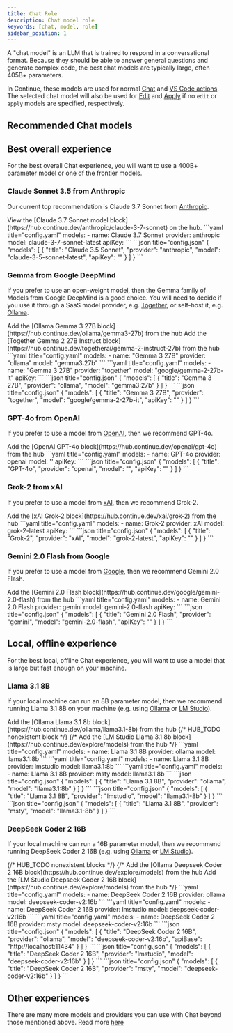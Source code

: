 ```yaml
---
title: Chat Role
description: Chat model role
keywords: [chat, model, role]
sidebar_position: 1
---
```



A "chat model" is an LLM that is trained to respond in a conversational format. Because they should be able to answer general questions and generate complex code, the best chat models are typically large, often 405B+ parameters.

In Continue, these models are used for normal [Chat](../../chat/how-to-use-it.md) and [VS Code actions](../deep-dives/vscode-actions.md). The selected chat model will also be used for [Edit](../../edit/how-to-use-it.md) and [Apply](./apply.mdx) if no `edit` or `apply` models are specified, respectively.

## Recommended Chat models

## Best overall experience

For the best overall Chat experience, you will want to use a 400B+ parameter model or one of the frontier models.

### Claude Sonnet 3.5 from Anthropic

Our current top recommendation is Claude 3.7 Sonnet from [Anthropic](../model-providers/top-level/anthropic.mdx).

<Tabs groupId="hub-config-example">
  <TabItem value="hub" label="Hub">
  View the [Claude 3.7 Sonnet model block](https://hub.continue.dev/anthropic/claude-3-7-sonnet) on the hub.
  </TabItem>
  <TabItem value="yaml" label="YAML">
  ```yaml title="config.yaml"
  models:
    - name: Claude 3.7 Sonnet
      provider: anthropic
      model: claude-3-7-sonnet-latest
      apiKey: <YOUR_ANTHROPIC_API_KEY>
  ```
  </TabItem>
  <TabItem value="json" label="JSON">
  ```json title="config.json"
  {
    "models": [
      {
        "title": "Claude 3.5 Sonnet",
        "provider": "anthropic",
        "model": "claude-3-5-sonnet-latest",
        "apiKey": "<YOUR_ANTHROPIC_API_KEY>"
      }
    ]
  }
  ```
  </TabItem>
</Tabs>

### Gemma from Google DeepMind

If you prefer to use an open-weight model, then the Gemma family of Models from Google DeepMind is a good choice. You will need to decide if you use it through a SaaS model provider, e.g. [Together](../model-providers/more/together.mdx), or self-host it, e.g. [Ollama](../model-providers/top-level/ollama.mdx).

<Tabs groupId="config-example">
  <TabItem value="hub" label="Hub">
    <Tabs groupId="providers">
        <TabItem value="Ollama">
        Add the [Ollama Gemma 3 27B block](https://hub.continue.dev/ollama/gemma3-27b) from the hub
        </TabItem>
        <TabItem value="Together">
        Add the [Together Gemma 2 27B Instruct block](https://hub.continue.dev/togetherai/gemma-2-instruct-27b) from the hub
        </TabItem>
    </Tabs>
  </TabItem>
  <TabItem value="yaml" label="YAML">
    <Tabs groupId="providers">
        <TabItem value="Ollama">
        ```yaml title="config.yaml"
        models:
          - name: "Gemma 3 27B"
            provider: "ollama"
            model: "gemma3:27b"
        ```
        </TabItem>
        <TabItem value="Together">
        ```yaml title="config.yaml"
        models:
          - name: "Gemma 3 27B"
            provider: "together"
            model: "google/gemma-2-27b-it"
            apiKey: <YOUR_TOGETHER_API_KEY>
        ```
        </TabItem>
    </Tabs>
  </TabItem>
  <TabItem value="json" label="JSON">
    <Tabs groupId="providers">
        <TabItem value="Ollama">
        ```json title="config.json"
        {
          "models": [
            {
              "title": "Gemma 3 27B",
              "provider": "ollama",
              "model": "gemma3:27b"
            }
          ]
        }
        ```
        </TabItem>
        <TabItem value="Together">
        ```json title="config.json"
        {
          "models": [
            {
              "title": "Gemma 3 27B",
              "provider": "together",
              "model": "google/gemma-2-27b-it",
              "apiKey": "<YOUR_TOGETHER_API_KEY>"
            }
          ]
        }
        ```
        </TabItem>
    </Tabs>
  </TabItem>
</Tabs>

### GPT-4o from OpenAI

If you prefer to use a model from [OpenAI](../model-providers/top-level/openai.mdx), then we recommend GPT-4o.

<Tabs groupId="hub-config-example">
    <TabItem value="hub" label="Hub">
    Add the [OpenAI GPT-4o block](https://hub.continue.dev/openai/gpt-4o) from the hub
    </TabItem>
  <TabItem value="yaml" label="YAML">
  ```yaml title="config.yaml"
  models:
    - name: GPT-4o
      provider: openai
      model: ''
      apiKey: <YOUR_OPENAI_API_KEY>
  ```
  </TabItem>
  <TabItem value="json" label="JSON">
  ```json title="config.json"
  {
    "models": [
      {
        "title": "GPT-4o",
        "provider": "openai",
        "model": "",
        "apiKey": "<YOUR_OPENAI_API_KEY>"
      }
    ]
  }
  ```
  </TabItem>
</Tabs>

### Grok-2 from xAI

If you prefer to use a model from [xAI](../model-providers/top-level/xAI.mdx), then we recommend Grok-2.

<Tabs groupId="hub-config-example">
    <TabItem value="hub" label="Hub">
    Add the [xAI Grok-2 block](https://hub.continue.dev/xai/grok-2) from the hub
    </TabItem>
  <TabItem value="yaml" label="YAML">
  ```yaml title="config.yaml"
  models:
    - name: Grok-2
      provider: xAI
      model: grok-2-latest
      apiKey: <YOUR_XAI_API_KEY>
  ```
  </TabItem>
  <TabItem value="json" label="JSON">
  ```json title="config.json"
  {
    "models": [
      {
        "title": "Grok-2",
        "provider": "xAI",
        "model": "grok-2-latest",
        "apiKey": "<YOUR_XAI_API_KEY>"
      }
    ]
  }
  ```
  </TabItem>
</Tabs>

### Gemini 2.0 Flash from Google

If you prefer to use a model from [Google](../model-providers/top-level/gemini.mdx), then we recommend Gemini 2.0 Flash.

<Tabs groupId="hub-config-example">
    <TabItem value="hub" label="Hub">
    Add the [Gemini 2.0 Flash block](https://hub.continue.dev/google/gemini-2.0-flash) from the hub
    </TabItem>
  <TabItem value="yaml" label="YAML">
  ```yaml title="config.yaml"
  models:
    - name: Gemini 2.0 Flash
      provider: gemini
      model: gemini-2.0-flash
      apiKey: <YOUR_GEMINI_API_KEY>
  ```
  </TabItem>
  <TabItem value="json" label="JSON">
  ```json title="config.json"
  {
    "models": [
      {
        "title": "Gemini 2.0 Flash",
        "provider": "gemini",
        "model": "gemini-2.0-flash",
        "apiKey": "<YOUR_GEMINI_API_KEY>"
      }
    ]
  }
  ```
  </TabItem>
</Tabs>

## Local, offline experience

For the best local, offline Chat experience, you will want to use a model that is large but fast enough on your machine.

### Llama 3.1 8B

If your local machine can run an 8B parameter model, then we recommend running Llama 3.1 8B on your machine (e.g. using [Ollama](../model-providers/top-level/ollama.mdx) or [LM Studio](../model-providers/more/lmstudio.mdx)).

<Tabs groupId="hub-config-example">
  <TabItem value="hub" label="Hub">
    <Tabs groupId="providers">
        <TabItem value="ollama" label="Ollama">
    Add the [Ollama Llama 3.1 8b block](https://hub.continue.dev/ollama/llama3.1-8b) from the hub
    </TabItem>
    {/* HUB_TODO nonexistent block */}
    {/* <TabItem value="lmstudio" label="LM Studio">
    Add the [LM Studio Llama 3.1 8b block](https://hub.continue.dev/explore/models) from the hub
    </TabItem> */}
    </Tabs>
  </TabItem>
  <TabItem value="yaml" label="YAML">
    <Tabs groupId="providers">
      <TabItem value="Ollama">
      ```yaml title="config.yaml"
      models:
        - name: Llama 3.1 8B
          provider: ollama
          model: llama3.1:8b
      ```
      </TabItem>
      <TabItem value="LM Studio">
      ```yaml title="config.yaml"
      models:
        - name: Llama 3.1 8B
          provider: lmstudio
          model: llama3.1:8b
      ```
      </TabItem>
      <TabItem value="Msty">
      ```yaml title="config.yaml"
      models:
        - name: Llama 3.1 8B
          provider: msty
          model: llama3.1:8b
      ```
      </TabItem>
    </Tabs>
  </TabItem>
  <TabItem value="json" label="JSON">
    <Tabs groupId="providers">
      <TabItem value="Ollama">
      ```json title="config.json"
      {
        "models": [
          {
            "title": "Llama 3.1 8B",
            "provider": "ollama",
            "model": "llama3.1:8b"
          }
        ]
      }
      ```
      </TabItem>
      <TabItem value="LM Studio">
      ```json title="config.json"
      {
        "models": [
          {
            "title": "Llama 3.1 8B",
            "provider": "lmstudio",
            "model": "llama3.1-8b"
          }
        ]
      }
      ```
      </TabItem>
      <TabItem value="Msty">
      ```json title="config.json"
      {
        "models": [
          {
            "title": "Llama 3.1 8B",
            "provider": "msty",
            "model": "llama3.1-8b"
          }
        ]
      }
      ```
      </TabItem>
    </Tabs>
  </TabItem>
</Tabs>

### DeepSeek Coder 2 16B

If your local machine can run a 16B parameter model, then we recommend running DeepSeek Coder 2 16B (e.g. using [Ollama](../model-providers/top-level/ollama.mdx) or [LM Studio](../model-providers/more/lmstudio.mdx)).

<Tabs groupId="config-example">
  {/* HUB_TODO nonexistent blocks */}
  {/* <TabItem value="hub" label="Hub">
    <Tabs groupId="providers">
    <TabItem value="ollama" label="Ollama">
    Add the [Ollama Deepseek Coder 2 16B block](https://hub.continue.dev/explore/models) from the hub
    </TabItem>
    <TabItem value="lmstudio" label="LM Studio">
    Add the [LM Studio Deepseek Coder 2 16B block](https://hub.continue.dev/explore/models) from the hub
    </TabItem>
    </Tabs>
  </TabItem> */}
  <TabItem value="yaml" label="YAML">
    <Tabs groupId="providers">
        <TabItem value="Ollama">
        ```yaml title="config.yaml"
        models:
          - name: DeepSeek Coder 2 16B
            provider: ollama
            model: deepseek-coder-v2:16b
        ```
        </TabItem>
        <TabItem value="LM Studio">
        ```yaml title="config.yaml"
        models:
          - name: DeepSeek Coder 2 16B
            provider: lmstudio
            model: deepseek-coder-v2:16b
        ```
        </TabItem>
        <TabItem value="Msty">
        ```yaml title="config.yaml"
        models:
          - name: DeepSeek Coder 2 16B
            provider: msty
            model: deepseek-coder-v2:16b
        ```
        </TabItem>
    </Tabs>
  </TabItem>
  <TabItem value="json" label="JSON">
    <Tabs groupId="providers">
      <TabItem value="Ollama">
      ```json title="config.json"
      {
        "models": [
          {
            "title": "DeepSeek Coder 2 16B",
            "provider": "ollama",
            "model": "deepseek-coder-v2:16b",
            "apiBase": "http://localhost:11434"
          }
        ]
      }
      ```
      </TabItem>
      <TabItem value="LM Studio">
      ```json title="config.json"
      {
        "models": [
          {
            "title": "DeepSeek Coder 2 16B",
            "provider": "lmstudio",
            "model": "deepseek-coder-v2:16b"
          }
        ]
      }
      ```
      </TabItem>
      <TabItem value="Msty">
      ```json title="config.json"
      {
        "models": [
          {
            "title": "DeepSeek Coder 2 16B",
            "provider": "msty",
            "model": "deepseek-coder-v2:16b"
          }
        ]
      }
      ```
      </TabItem>
    </Tabs>
  </TabItem>
</Tabs>

## Other experiences

There are many more models and providers you can use with Chat beyond those mentioned above. Read more [here](../model-roles/chat.mdx)
